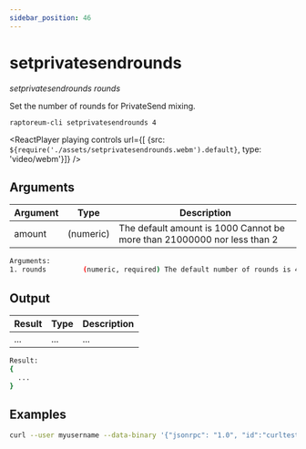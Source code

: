 ```yaml
---
sidebar_position: 46
---
```


# setprivatesendrounds

*setprivatesendrounds rounds*

Set the number of rounds for PrivateSend mixing.

`raptoreum-cli setprivatesendrounds 4`

<ReactPlayer playing controls url={[
    {src: `${require('./assets/setprivatesendrounds.webm').default}`, type: 'video/webm'}]} />

## Arguments

| Argument | Type | Description |
|--|--|--|
| amount | (numeric) | The default amount is 1000 Cannot be more than 21000000 nor less than 2 |

```bash
Arguments:
1. rounds         (numeric, required) The default number of rounds is 4 Cannot be more than 16 nor less than 2
```

## Output

| Result | Type | Description |
|--|--|--|
| ... | ... | ... |

```bash
Result:
{
  ...
}
```

## Examples

```bash
curl --user myusername --data-binary '{"jsonrpc": "1.0", "id":"curltest", "method": "setprivatesendrounds", "params": [16] }' -H 'content-type: text/plain;' http://127.0.0.1:9998/
```

